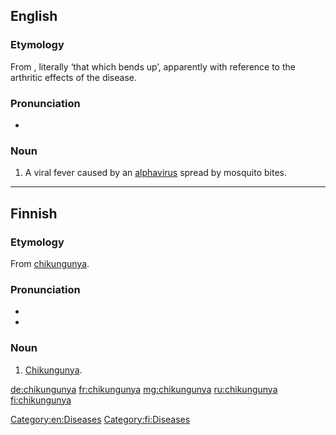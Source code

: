 ==English==
{{wikipedia}}

===Etymology===
From {{etyl|kde|en}}, literally ‘that which bends up’, apparently with reference to the arthritic effects of the disease.

===Pronunciation===
* {{IPA|/tʃɪkʊŋˈɡʊnjə/}}

===Noun===
{{en-noun|-}}

# A viral fever caused by an [[alphavirus]] spread by mosquito bites.

[[Category:en:Diseases]]

----

==Finnish==
{{wikipedia|lang=fi}}

===Etymology===
From {{etyl|en|fi}} [[chikungunya#English|chikungunya]].

===Pronunciation===
* {{IPA|/ˈtʃɪkunˌɡunjɑ/}}
* {{hyphenation|chi|kun|gun|ya|lang=fi}}

===Noun===
{{fi-noun}}

# [[chikungunya#English|Chikungunya]].

[[Category:fi:Diseases]]

[[de:chikungunya]]
[[fr:chikungunya]]
[[mg:chikungunya]]
[[ru:chikungunya]]
[[fi:chikungunya]]